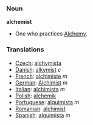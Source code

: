 === Noun ===

'''alchemist'''

* One who practices [[Alchemy]].

===Translations===

*[[Czech]]: [[alchymista]]
*[[Danish]]: [[alkymist]] ''c''
*[[French]]: [[alchimiste]] ''m''
*[[German]]: [[Alchimist]] ''m''
*[[Italian]]: [[alchimista]] ''m''
*[[Polish]]: [[alchemik]]
*[[Portuguese]]: [[alquimista]] ''m''
*[[Romanian]]: [[alchimist]]
*[[Spanish]]: [[alquimista]] ''m''
